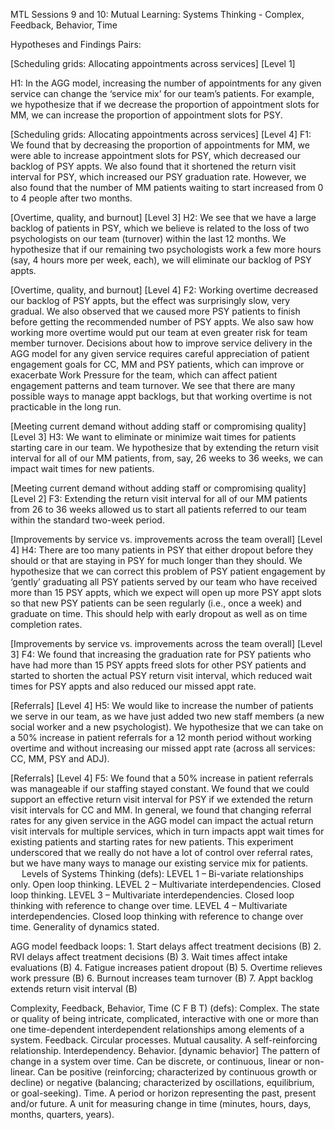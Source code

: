 MTL Sessions 9 and 10: Mutual Learning: Systems Thinking - Complex, Feedback, Behavior, Time

Hypotheses and Findings Pairs:

[Scheduling grids: Allocating appointments across services] [Level 1]

H1: In the AGG model, increasing the number of appointments for any given service can change the 'service mix' for our team's patients. For example, we hypothesize that if we decrease the proportion of appointment slots for MM, we can increase the proportion of appointment slots for PSY.

[Scheduling grids: Allocating appointments across services] [Level 4]
F1: We found that by decreasing the proportion of appointments for MM, we were able to increase appointment slots for PSY, which decreased our backlog of PSY appts. We also found that it shortened the return visit interval for PSY, which increased our PSY graduation rate. However, we also found that the number of MM patients waiting to start increased from 0 to 4 people after two months. 

[Overtime, quality, and burnout] [Level 3]
H2: We see that we have a large backlog of patients in PSY, which we believe is related to the loss of two psychologists on our team (turnover) within the last 12 months. We hypothesize that if our remaining two psychologists work a few more hours (say, 4 hours more per week, each), we will eliminate our backlog of PSY appts. 

[Overtime, quality, and burnout]  [Level 4]
F2: Working overtime decreased our backlog of PSY appts, but the effect was surprisingly slow, very gradual. We also observed that we caused more PSY patients to finish before getting the recommended number of PSY appts. We also saw how working more overtime would put our team at even greater risk for team member turnover. Decisions about how to improve service delivery in the AGG model for any given service requires careful appreciation of patient engagement goals for CC, MM and PSY patients, which can improve or exacerbate Work Pressure for the team, which can affect patient engagement patterns and team turnover. We see that there are many possible ways to manage appt backlogs, but that working overtime is not practicable in the long run. 

[Meeting current demand without adding staff or compromising quality] [Level 3]
H3: We want to eliminate or minimize wait times for patients starting care in our team. We hypothesize that by extending the return visit interval for all of our MM patients, from, say, 26 weeks to 36 weeks, we can impact wait times for new patients. 

[Meeting current demand without adding staff or compromising quality] [Level 2]
F3: Extending the return visit interval for all of our MM patients from 26 to 36 weeks allowed us to start all patients referred to our team within the standard two-week period. 

[Improvements by service vs. improvements across the team overall] [Level 4]
H4: There are too many patients in PSY that either dropout before they should or that are staying in PSY for much longer than they should. We hypothesize that we can correct this problem of PSY patient engagement by ‘gently’ graduating all PSY patients served by our team who have received more than 15 PSY appts, which we expect will open up more PSY appt slots so that new PSY patients can be seen regularly (i.e., once a week) and graduate on time. This should help with early dropout as well as on time completion rates.

[Improvements by service vs. improvements across the team overall] [Level 3]
F4: We found that increasing the graduation rate for PSY patients who have had more than 15 PSY appts freed slots for other PSY patients and started to shorten the actual PSY return visit interval, which reduced wait times for PSY appts and also reduced our missed appt rate. 

[Referrals] [Level 4] 
H5: We would like to increase the number of patients we serve in our team, as we have just added two new staff members (a new social worker and a new psychologist). We hypothesize that we can take on a 50% increase in patient referrals for a 12 month period without working overtime and without increasing our missed appt rate (across all services: CC, MM, PSY and ADJ). 

[Referrals] [Level 4] 
F5: We found that a 50% increase in patient referrals was manageable if our staffing stayed constant. We found that we could support an effective return visit interval for PSY if we extended the return visit intervals for CC and MM. In general, we found that changing referral rates for any given service in the AGG model can impact the actual return visit intervals for multiple services, which in turn impacts appt wait times for existing patients and starting rates for new patients. This experiment underscored that we really do not have a lot of control over referral rates, but we have many ways to manage our existing service mix for patients.  
 
Levels of Systems Thinking (defs):
LEVEL 1 – Bi-variate relationships only. Open loop thinking.
LEVEL 2 – Multivariate interdependencies. Closed loop thinking.
LEVEL 3 – Multivariate interdependencies. Closed loop thinking with reference to change over time.
LEVEL 4 – Multivariate interdependencies. Closed loop thinking with reference to change over time. Generality of dynamics stated.

AGG model feedback loops:
1.	Start delays affect treatment decisions (B)
2.	RVI delays affect treatment decisions (B)
3.	Wait times affect intake evaluations (B)
4.	Fatigue increases patient dropout (B)
5.	Overtime relieves work pressure (B)
6.	Burnout increases team turnover (B) 
7.	Appt backlog extends return visit interval (B)

Complexity, Feedback, Behavior, Time (C F B T) (defs):
Complex. The state or quality of being intricate, complicated, interactive with one or more than one time-dependent interdependent relationships among elements of a system.
Feedback. Circular processes. Mutual causality. A self-reinforcing relationship. Interdependency.
Behavior. [dynamic behavior] The pattern of change in a system over time. Can be discrete, or continuous, linear or non-linear. Can be positive (reinforcing; characterized by continuous growth or decline) or negative (balancing; characterized by oscillations, equilibrium, or goal-seeking).
Time. A period or horizon representing the past, present and/or future. A unit for measuring change in time (minutes, hours, days, months, quarters, years).
